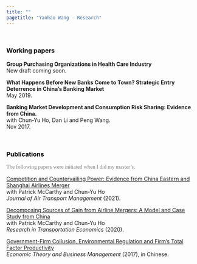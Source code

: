 ```yaml
---
title: ""
pagetitle: "Yanhao Wang - Research"
---
```


<link rel="stylesheet" href="style.css" type="text/css">
<br>

### <span style="color:Black">Working papers<span>
**Group Purchasing Organizations in Health Care Industry**<br>
New draft coming soon.

**What Happens Before New Banks Come to Town? Strategic Entry Deterrence in China’s Banking Market**<br>
May 2019.

**Banking Market Development and Consumption Risk Sharing: Evidence from China.**<br>
with Chun-Yu Ho, Dan Li and Peng Wang.<br> 
Nov 2017.

<br>

### <span style="color:Black">Publications<span>

<span style="color:grey; font-family:'Times New Roman'" >The following papers were initiated when I did my master's.</span>

[Competition and Countervailing Power: Evidence from China Eastern and Shanghai Airlines Merger](files/papers/HMW_JATM2021.pdf)<br>
with Patrick McCarthy and Chun-Yu Ho<br>
*Journal of Air Transport Management* (2021).

[Decomposing Sources of Gain from Airline Mergers: A Model and Case Study from China](files/papers/HMW_RTE2020.pdf)<br>
with Patrick McCarthy and Chun-Yu Ho<br>
*Research in Transportation Economics* (2020).

[Government-Firm Collusion, Environmental Regulation and Firm's Total Factor Productivity](files/papers/ER_TFP_2017.pdf)<br>
*Economic Theory and Business Management* (2017), in Chinese.

<!-- *For more writings and presentations, see my CV [here](files/CV_YanhaoWang_May2019.pdf).* -->